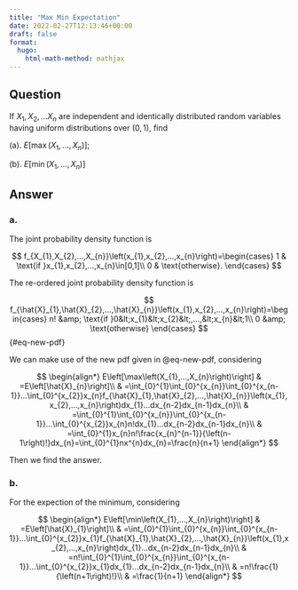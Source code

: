 ```yaml
---
title: "Max Min Expectation"
date: 2022-02-27T12:13:46+00:00
draft: false
format:
  hugo:
    html-math-method: mathjax
---
```


## Question

If $X_{1},X_{2},...X_{n}$ are independent and identically distributed
random variables having uniform distributions over $(0,1)$, find

(a). $E\left[\max\left(X_{1},...,X_{n}\right)\right]$;

(b). $E\left[\min\left(X_{1},...,X_{n}\right)\right]$

## Answer

### a.

The joint probability density function is
<p>
$$
f_{X_{1},X_{2},...,X_{n}}\left(x_{1},x_{2},...,x_{n}\right)=\begin{cases}
1 & \text{if }x_{1},x_{2},...,x_{n}\in[0,1]\\
0 & \text{otherwise}.
\end{cases}
$$
</p>

The re-ordered joint probability density function is
<p>
$$
f_{\hat{X}_{1},\hat{X}_{2},...,\hat{X}_{n}}\left(x_{1},x_{2},...,x_{n}\right)=\begin{cases}
n! &amp; \text{if }0&lt;x_{1}&lt;x_{2}&lt;,...,&lt;x_{n}&lt;1\\
0 &amp; \text{otherwise}
\end{cases}
$$ {#eq-new-pdf}
</p>

We can make use of the new pdf given in @eq-new-pdf, considering

<p>
$$
\begin{align*}
E\left[\max\left(X_{1},...,X_{n}\right)\right] & =E\left[\hat{X}_{n}\right]\\
 & =\int_{0}^{1}\int_{0}^{x_{n}}\int_{0}^{x_{n-1}}...\int_{0}^{x_{2}}x_{n}f_{\hat{X}_{1},\hat{X}_{2},...,\hat{X}_{n}}\left(x_{1},x_{2},...,x_{n}\right)dx_{1}...dx_{n-2}dx_{n-1}dx_{n}\\
 & =\int_{0}^{1}\int_{0}^{x_{n}}\int_{0}^{x_{n-1}}...\int_{0}^{x_{2}}x_{n}n!dx_{1}...dx_{n-2}dx_{n-1}dx_{n}\\
 & =\int_{0}^{1}x_{n}n!\frac{x_{n}^{n-1}}{\left(n-1\right)!}dx_{n}=\int_{0}^{1}nx^{n}dx_{n}=\frac{n}{n+1}
\end{align*}
$$
</p>

Then we find the answer.

### b.

For the expection of the minimum, considering
<p>
$$
\begin{align*}
E\left[\min\left(X_{1},...,X_{n}\right)\right] & =E\left[\hat{X}_{1}\right]\\
 & =\int_{0}^{1}\int_{0}^{x_{n}}\int_{0}^{x_{n-1}}...\int_{0}^{x_{2}}x_{1}f_{\hat{X}_{1},\hat{X}_{2},...,\hat{X}_{n}}\left(x_{1},x_{2},...,x_{n}\right)dx_{1}...dx_{n-2}dx_{n-1}dx_{n}\\
 & =n!\int_{0}^{1}\int_{0}^{x_{n}}\int_{0}^{x_{n-1}}...\int_{0}^{x_{2}}x_{1}dx_{1}...dx_{n-2}dx_{n-1}dx_{n}\\
 & =n!\frac{1}{\left(n+1\right)!}\\
 & =\frac{1}{n+1}
\end{align*}
$$
</p>